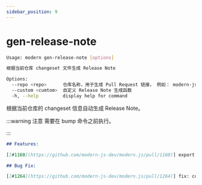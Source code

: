 ```yaml
---
sidebar_position: 9
---
```

# gen-release-note

```bash
Usage: modern gen-release-note [options]

根据当前仓库 changeset 文件生成 Release Note

Options:
  --repo <repo>      仓库名称，用于生成 Pull Request 链接， 例如： modern-js-dev/modern.js
  --custom <cumtom>  自定义 Release Note 生成函数
  -h, --help         display help for command
```

根据当前仓库的 changeset 信息自动生成 Release Note。

:::warning 注意
需要在 bump 命令之前执行。

:::

```markdown
## Features:

[[#1160](https://github.com/modern-js-dev/modern.js/pull/1160)] export ExecaError type

## Bug Fix:

[[#1264](https://github.com/modern-js-dev/modern.js/pull/1264)] fix: conventional router app use App.init not work
```
